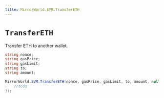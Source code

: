 ```yaml
---
title: MirrorWorld.EVM.TransferETH
---
```


# `TransferETH`

Transfer ETH to another wallet.

```csharp
string nonce;
string gasPrice;
string gasLimit;
string to;
string amount;

MirrorWorld.EVM.TransferETH(nonce, gasPrice, gasLimit, to, amount, null, (res) => {
    //todo
});
```